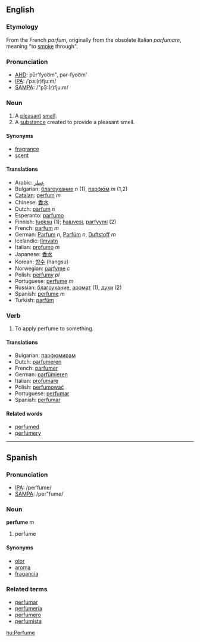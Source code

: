 {{wikipedia}}
==English==
===Etymology===
From the French ''parfum'', originally from the obsolete Italian ''parfumare'', meaning "to [[smoke]] through".

===Pronunciation===
*[[w:AHD|AHD]]: pûr'fyoo͞m", pər-fyoo͞m'
*[[w:IPA|IPA]]: /ˈpɜː(r)fju:m/
*[[w:SAMPA|SAMPA]]: /"p3:(r)fju:m/

===Noun===
#A [[pleasant]] [[smell]].
#A [[substance]] created to provide a pleasant smell.

====Synonyms====
*[[fragrance]]
*[[scent]]

====Translations====
*Arabic: [[عطر]]
*Bulgarian: [[благоухание]] ''n'' (1), [[парфюм]] ''m'' (1,2)
*[[Catalan]]: [[perfum]] ''m''
*Chinese: [[香水]]
*Dutch: [[parfum]] ''n''
*Esperanto: [[parfumo]]
*Finnish: [[tuoksu]] (1); [[hajuvesi]], [[parfyymi]] (2)
*French: [[parfum]] ''m''
*German: [[Parfum]] ''n'', [[Parfüm]] ''n'', [[Duftstoff]] ''m''
*Icelandic: [[Ilmvatn]] 
*Italian: [[profumo]] ''m''
*Japanese: [[香水]]
*Korean: [[향수]] (hangsu)
*Norwegian: [[parfyme]] ''c''
*Polish: [[perfumy]] ''pl'' 
*Portuguese: [[perfume]] ''m''
*Russian: [[благоухание]], [[аромат]] (1), [[духи]] (2)
*Spanish: [[perfume]] ''m''
*Turkish: [[parfüm]]

===Verb===
#To apply perfume to something.

====Translations====
*Bulgarian: [[парфюмирам]]
*Dutch: [[parfumeren]]
*French: [[parfumer]]
*German: [[parfümieren]]
*Italian: [[profumare]]
*Polish: [[perfumować]]
*Portuguese: [[perfumar]]
*Spanish: [[perfumar]]

====Related words====
*[[perfumed]]
*[[perfumery]]

----

==Spanish==
===Pronunciation===
*[[w:IPA|IPA]]: /perˈfume/
*[[w:SAMPA|SAMPA]]: /per"fume/
===Noun===
'''perfume''' ''m''

# perfume

====Synonyms====
*[[olor]]
*[[aroma]]
*[[fragancia]]

===Related terms===
*[[perfumar]]
*[[perfumería]]
*[[perfumero]]
*[[perfumista]]

[[hu:Perfume]]